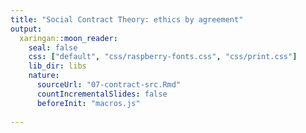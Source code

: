 ```yaml
---
title: "Social Contract Theory: ethics by agreement"
output:
  xaringan::moon_reader:
    seal: false
    css: ["default", "css/raspberry-fonts.css", "css/print.css"]
    lib_dir: libs
    nature:
      sourceUrl: "07-contract-src.Rmd"
      countIncrementalSlides: false
      beforeInit: "macros.js"
      
---
```

